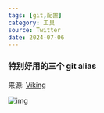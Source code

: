 ```yaml
---
tags: [git,配置]
category: 工具
source: Twitter
date: 2024-07-06
---
```


### 特别好用的三个 git alias

来源: [Viking](https://x.com/vikingmute/status/1809039941915324622?s=09&t=uYO26Ua57eTkXbjFXN1yWA)  

![img](/sections/002.git-alias.png)
